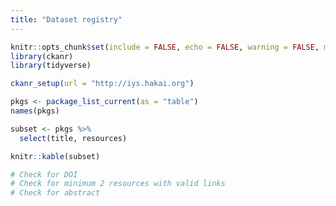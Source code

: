 ```yaml
---
title: "Dataset registry"
---
```


```r
knitr::opts_chunk$set(include = FALSE, echo = FALSE, warning = FALSE, message = FALSE, error = FALSE)
library(ckanr)
library(tidyverse)
```

```r
ckanr_setup(url = "http://iys.hakai.org")

pkgs <- package_list_current(as = "table")
names(pkgs)

subset <- pkgs %>% 
  select(title, resources)
```

```r
knitr::kable(subset)

# Check for DOI
# Check for minimum 2 resources with valid links
# Check for abstract
```
